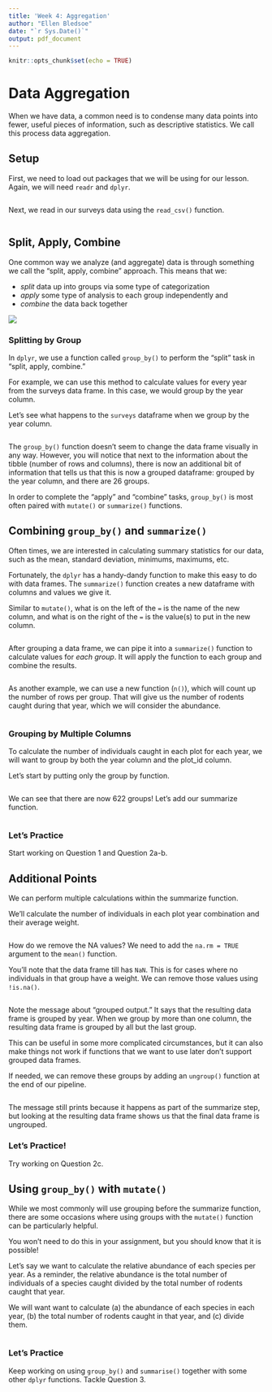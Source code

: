 ```yaml
---
title: 'Week 4: Aggregation'
author: "Ellen Bledsoe"
date: "`r Sys.Date()`"
output: pdf_document
---
```


```r
knitr::opts_chunk$set(echo = TRUE)
```

# Data Aggregation

When we have data, a common need is to condense many data points into fewer, useful pieces of information, such as descriptive statistics. We call this process data aggregation.

## Setup

First, we need to load out packages that we will be using for our lesson. Again, we will need `readr` and `dplyr`.

```r

```

Next, we read in our surveys data using the `read_csv()` function.

```r

```

## Split, Apply, Combine

One common way we analyze (and aggregate) data is through something we call the "split, apply, combine" approach. This means that we:

-   *split* data up into groups via some type of categorization
-   *apply* some type of analysis to each group independently and
-   *combine* the data back together

![](images/split-apply-combine.png)

### Splitting by Group

In `dplyr`, we use a function called `group_by()` to perform the "split" task in "split, apply, combine."

For example, we can use this method to calculate values for every year from the surveys data frame. In this case, we would group by the year column.

Let's see what happens to the `surveys` dataframe when we group by the year column.

```r

```

The `group_by()` function doesn't seem to change the data frame visually in any way. However, you will notice that next to the information about the tibble (number of rows and columns), there is now an additional bit of information that tells us that this is now a grouped dataframe: grouped by the year column, and there are 26 groups.

In order to complete the "apply" and "combine" tasks, `group_by()` is most often paired with `mutate()` or `summarize()` functions.

## Combining `group_by()` and `summarize()`

Often times, we are interested in calculating summary statistics for our data, such as the mean, standard deviation, minimums, maximums, etc.

Fortunately, the `dplyr` has a handy-dandy function to make this easy to do with data frames. The `summarize()` function creates a new dataframe with columns and values we give it.

Similar to `mutate()`, what is on the left of the `=` is the name of the new column, and what is on the right of the `=` is the value(s) to put in the new column.

```r

```

After grouping a data frame, we can pipe it into a `summarize()` function to calculate values for *each group*. It will apply the function to each group and combine the results.

```r

```

As another example, we can use a new function (`n()`), which will count up the number of rows per group. That will give us the number of rodents caught during that year, which we will consider the abundance.

```r

```

### Grouping by Multiple Columns

To calculate the number of individuals caught in each plot for each year, we will want to group by both the year column and the plot_id column.

Let's start by putting only the group by function.

```r

```

We can see that there are now 622 groups! Let's add our summarize function.

```r

```

### Let's Practice

Start working on Question 1 and Question 2a-b.

## Additional Points

We can perform multiple calculations within the summarize function.

We’ll calculate the number of individuals in each plot year combination and their average weight.

```r

```

How do we remove the NA values? We need to add the `na.rm = TRUE` argument to the `mean()` function.

You'll note that the data frame till has `NaN`. This is for cases where no individuals in that group have a weight. We can remove those values using `!is.na()`.

```r

```

Note the message about “grouped output.” It says that the resulting data frame is grouped by year. When we group by more than one column, the resulting data frame is grouped by all but the last group.

This can be useful in some more complicated circumstances, but it can also make things not work if functions that we want to use later don’t support grouped data frames.

If needed, we can remove these groups by adding an `ungroup()` function at the end of our pipeline.

```r

```

The message still prints because it happens as part of the summarize step, but looking at the resulting data frame shows us that the final data frame is ungrouped.

### Let's Practice!

Try working on Question 2c.

## Using `group_by()` with `mutate()`

While we most commonly will use grouping before the summarize function, there are some occasions where using groups with the `mutate()` function can be particularly helpful.

You won't need to do this in your assignment, but you should know that it is possible!

Let's say we want to calculate the relative abundance of each species per year. As a reminder, the relative abundance is the total number of individuals of a species caught divided by the total number of rodents caught that year.

We will want want to calculate (a) the abundance of each species in each year, (b) the total number of rodents caught in that year, and (c) divide them.

```r

```

### Let's Practice

Keep working on using `group_by()` and `summarise()` together with some other `dplyr` functions. Tackle Question 3.

